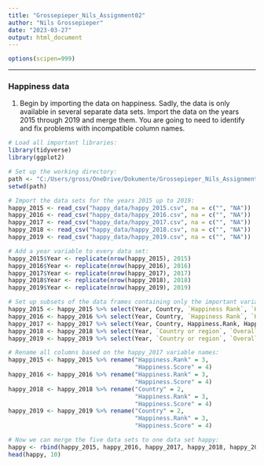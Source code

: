 ```yaml
---
title: "Grossepieper_Nils_Assignment02"
author: "Nils Grossepieper"
date: "2023-03-27"
output: html_document
---
```


```r
options(scipen=999)
```

***

### Happiness data

<div class="alert alert-block alert-info">
(@) Begin by importing the data on happiness. Sadly, the data is only available in several separate data sets. Import the data on the years 2015 through 2019 and merge them. You are going to need to identify and fix problems with incompatible column names.
</div>

```r

# Load all important libraries:
library(tidyverse)
library(ggplot2)

```
```r

# Set up the working directory:
path <- "C:/Users/gross/OneDrive/Dokumente/Grossepieper_Nils_Assignment02"
setwd(path)

# Import the data sets for the years 2015 up to 2019:
happy_2015 <- read_csv("happy_data/happy_2015.csv", na = c("", "NA"))
happy_2016 <- read_csv("happy_data/happy_2016.csv", na = c("", "NA"))
happy_2017 <- read_csv("happy_data/happy_2017.csv", na = c("", "NA"))
happy_2018 <- read_csv("happy_data/happy_2018.csv", na = c("", "NA"))
happy_2019 <- read_csv("happy_data/happy_2019.csv", na = c("", "NA"))

# Add a year variable to every data set:
happy_2015$Year <- replicate(nrow(happy_2015), 2015)
happy_2016$Year <- replicate(nrow(happy_2016), 2016)
happy_2017$Year <- replicate(nrow(happy_2017), 2017)
happy_2018$Year <- replicate(nrow(happy_2018), 2018)
happy_2019$Year <- replicate(nrow(happy_2019), 2019)

# Set up subsets of the data frames containing only the important variables:
happy_2015 <- happy_2015 %>% select(Year, Country, `Happiness Rank`, `Happiness Score`)
happy_2016 <- happy_2016 %>% select(Year, Country, `Happiness Rank`, `Happiness Score`)
happy_2017 <- happy_2017 %>% select(Year, Country, Happiness.Rank, Happiness.Score)
happy_2018 <- happy_2018 %>% select(Year, `Country or region`, `Overall rank`, Score)
happy_2019 <- happy_2019 %>% select(Year, `Country or region`, `Overall rank`, Score)

# Rename all columns based on the happy_2017 variable names:
happy_2015 <- happy_2015 %>% rename("Happiness.Rank" = 3,
                                    "Happiness.Score" = 4)
happy_2016 <- happy_2016 %>% rename("Happiness.Rank" = 3,
                                    "Happiness.Score" = 4)
happy_2018 <- happy_2018 %>% rename("Country" = 2,
                                    "Happiness.Rank" = 3,
                                    "Happiness.Score" = 4)
happy_2019 <- happy_2019 %>% rename("Country" = 2,
                                    "Happiness.Rank" = 3,
                                    "Happiness.Score" = 4)

# Now we can merge the five data sets to one data set happy:
happy <- rbind(happy_2015, happy_2016, happy_2017, happy_2018, happy_2019)
head(happy, 10)

```

